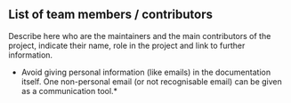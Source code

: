 ## List of team members / contributors {#sec-list-of-team-members-contributors}

Describe here who are the maintainers and the main contributors of the project, indicate their name, role in the project and link to further information.

-   Avoid giving personal information (like emails) in the documentation itself. One non-personal email (or not recognisable email) can be given as a communication tool.\*
